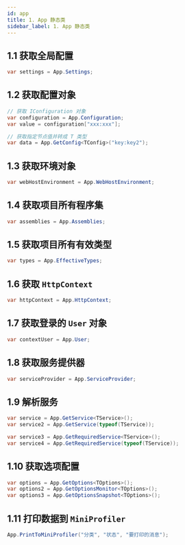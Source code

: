 ```yaml
---
id: app
title: 1. App 静态类
sidebar_label: 1. App 静态类
---
```



<JoinGroup />

## 1.1 获取全局配置

```cs
var settings = App.Settings;
```

## 1.2 获取配置对象

```cs
// 获取 IConfiguration 对象
var configuration = App.Configuration;
var value = configuration["xxx:xxx"];

// 获取指定节点值并转成 T 类型
var data = App.GetConfig<TConfig>("key:key2");
```

## 1.3 获取环境对象

```cs
var webHostEnvironment = App.WebHostEnvironment;
```

## 1.4 获取项目所有程序集

```cs
var assemblies = App.Assemblies;
```

## 1.5 获取项目所有有效类型

```cs
var types = App.EffectiveTypes;
```

## 1.6 获取 `HttpContext`

```cs
var httpContext = App.HttpContext;
```

## 1.7 获取登录的 `User` 对象

```cs
var contextUser = App.User;
```

## 1.8 获取服务提供器

```cs
var serviceProvider = App.ServiceProvider;
```

## 1.9 解析服务

```cs
var service = App.GetService<TService>();
var service2 = App.GetService(typeof(TService));

var service3 = App.GetRequiredService<TService>();
var service4 = App.GetRequiredService(typeof(TService));
```

## 1.10 获取选项配置

```cs
var options = App.GetOptions<TOptions>();
var options2 = App.GetOptionsMonitor<TOptions>();
var options3 = App.GetOptionsSnapshot<TOptions>();
```

## 1.11 打印数据到 `MiniProfiler`

```cs
App.PrintToMiniProfiler("分类", "状态", "要打印的消息");
```

